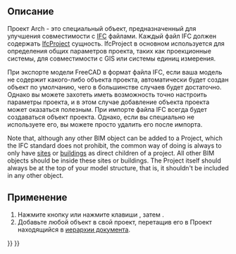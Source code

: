 <languages/>

<div class="mw-translate-fuzzy">
{{Docnav/ru
|[[Arch_BuildingPart/ru|Строительная деталь]]
|[[Arch_Site/ru|Местность]]
|[[Arch_Workbench/ru|Архитектурный верстак "Arch"]]
|IconL=Arch_BuildingPart.svg
|IconR=Arch_Site.svg
|IconC=Workbench_Arch.svg
}}
</div>

{{VeryImportantMessage|THIS COMMAND IS OBSOLETE<br>
It is not available in {{VersionPlus|1.0}}. Use [[BIM_Project|BIM Project]] instead.}}

{{GuiCommand/ru
|Name/ru=Проект
|Name=Arch_Project
|MenuLocation=Arch → Проект
|Workbenches=[[Arch_Workbench/ru|Arch]]
|Shortcut={{KEY|P}} {{KEY|O}}
|SeeAlso=[[Arch_Site/ru|Местность]], [[Arch_Building/ru|Здание]]
}}

<span id="Description"></span>
==Описание==

Проект Arch - это специальный объект, предназначенный для улучшения совместимости с [[Arch_IFC/ru|IFC]] файлами. Каждый файл IFC должен содержать [https://standards.buildingsmart.org/IFC/RELEASE/IFC4_1/FINAL/HTML/schema/ifckernel/lexical/ifcproject.htm IfcProject] сущность. IfcProject в основном используется для определения общих параметров проекта, таких как проекционные системы, для совместимости с GIS или системы единиц измерения.

При экспорте модели FreeCAD в формат файла IFC, если ваша модель не содержит какого-либо объекта проекта, автоматически будет создан объект по умолчанию, чего в большинстве случаев будет достаточно. Однако вы можете захотеть иметь возможность точно настроить параметры проекта, и в этом случае добавление объекта проекта может оказаться полезным. При импорте файла IFC всегда будет создаваться объект проекта. Однако, если вы специально не используете его, вы можете просто удалить его после импорта.

Note that, although any other BIM object can be added to a Project, which the IFC standard does not prohibit, the common way of doing is always to only have [[Arch_Site|sites]] or [[Arch_Building|buildings]] as direct children of a project. All other BIM objects should be inside these sites or buildings. The Project itself should always be at the top of your model structure, that is, it shouldn't be included in any other object.

<span id="Usage"></span>
==Применение==

# Нажмите кнопку {{Button|[[Image:Arch Project.svg|16px]] [[Arch_Project/ru|Проект]]}} или нажмите клавиши {{KEY|P}}, затем {{KEY|O}}.
# Добавьте любой объект в свой проект, перетащив его в Проект находящийся в [[Tree_view/ru|иерархии документа]].


<div class="mw-translate-fuzzy">
{{Docnav/ru
|[[Arch_BuildingPart/ru|Строительная деталь]]
|[[Arch_Site/ru|Местность]]
|[[Arch_Workbench/ru|Архитектурный верстак "Arch"]]
|IconL=Arch_BuildingPart.svg
|IconR=Arch_Site.svg
|IconC=Workbench_Arch.svg
}}
</div>

{{BIM_Tools_navi{{#translation:}}}}
{{Userdocnavi{{#translation:}}}}